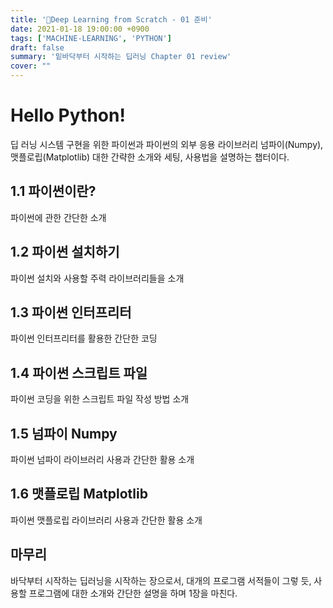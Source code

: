 ```yaml
---
title: '📝Deep Learning from Scratch - 01 준비'
date: 2021-01-18 19:00:00 +0900
tags: ['MACHINE-LEARNING', 'PYTHON']
draft: false
summary: '밑바닥부터 시작하는 딥러닝 Chapter 01 review'
cover: ""
---
```

# Hello Python!

딥 러닝 시스템 구현을 위한 파이썬과 파이썬의 외부 응용 라이브러리 넘파이(Numpy), 맷플로립(Matplotlib) 대한 간략한 소개와 세팅, 사용법을 설명하는 챕터이다.

## 1.1 파이썬이란?
파이썬에 관한 간단한 소개

## 1.2 파이썬 설치하기
파이썬 설치와 사용할 주력 라이브러리들을 소개

## 1.3 파이썬 인터프리터
파이썬 인터프리터를 활용한 간단한 코딩

## 1.4 파이썬 스크립트 파일
파이썬 코딩을 위한 스크립트 파일 작성 방법 소개

## 1.5 넘파이 Numpy
파이썬 넘파이 라이브러리 사용과 간단한 활용 소개

## 1.6 맷플로립 Matplotlib
파이썬 맷플로립 라이브러리 사용과 간단한 활용 소개

## 마무리
바닥부터 시작하는 딥러닝을 시작하는 장으로서, 대개의 프로그램 서적들이 그렇 듯, 사용할 프로그램에 대한 소개와 간단한 설명을 하며 1장을 마친다.